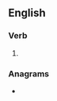 ==English==

===Verb===
{{head|en|verb form}}

# {{present participle of|scamp|lang=en|nocat=1}}

===Anagrams===
* {{anagrams|en|a=acgimnps|campings}}